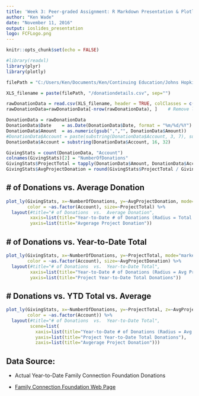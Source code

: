 ---
title: 'Week 3: Peer-graded Assignment: R Markdown Presentation & Plotly'
author: "Ken Wade"
date: "November 11, 2016"
output: ioslides_presentation
logo: FCFLogo.png
---

```{r setup, include=FALSE}
knitr::opts_chunk$set(echo = FALSE)
```

```{r, echo=FALSE, message=FALSE, warning=FALSE}
#library(readxl)
library(plyr)
library(plotly)

filePath = "C:/Users/Ken/Documents/Ken/Continuing Education/Johns Hopkins School of Public Health - Data Science 9 - Developing Data Products/CourseWork/Week 3"

XLS_filename = paste(filePath, "/donationdetails.csv", sep="")

rawDonationData = read.csv(XLS_filename, header = TRUE, colClasses = c("character", "character", "character", "character", "character", "character", "character", "character", "character", "character", "character"))
rawDonationData=rawDonationData[-nrow(rawDonationData), ]    # Remove last row

DonationData = rawDonationData
DonationData$Date    = as.Date(DonationData$Date, format = "%m/%d/%Y")
DonationData$Amount  = as.numeric(gsub(",","", DonationData$Amount))
#DonationData$Account = paste(substring(DonationData$Account, 3, 7), substring(DonationData$Account, 16, 28), sep="")
DonationData$Account = substring(DonationData$Account, 16, 32)

GivingStats = count(DonationData, "Account")
colnames(GivingStats)[2] = "NumberOfDonations"
GivingStats$ProjectTotal = tapply(DonationData$Amount, DonationData$Account, FUN=sum)
GivingStats$AvgProjectDonation = round(GivingStats$ProjectTotal / GivingStats$NumberOfDonations, 2)
```

## # of Donations  vs.  Average Donation
```{r, message=FALSE, warning=FALSE}

plot_ly(GivingStats, x=~NumberOfDonations, y=~AvgProjectDonation, mode="markers", type="scatter",
        color = ~as.factor(Account), size=~ProjectTotal) %>%
  layout(#title="# of Donations  vs.  Average Donation",
         xaxis=list(title="Year-to-Date # of Donations (Radius = Total Donations)"),
         yaxis=list(title="Avgerage Project Donation"))
```

## # of Donations  vs.  Year-to-Date Total
```{r, message=FALSE, warning=FALSE}

plot_ly(GivingStats, x=~NumberOfDonations, y=~ProjectTotal, mode="markers", type="scatter",
        color = ~as.factor(Account), size=~AvgProjectDonation) %>%
  layout(#title="# of Donations  vs.  Year-to-Date Total",
         xaxis=list(title="Year-to-Date # of Donations (Radius = Avg Project Donation)"),
         yaxis=list(title="Project Year-to-Date Total Donations"))
```

## # Donations vs. YTD Total  vs. Average
```{r, message=FALSE, warning=FALSE}

plot_ly(GivingStats, x=~NumberOfDonations, y=~ProjectTotal, z=~AvgProjectDonation, mode="markers", type="scatter3d",
        color = ~as.factor(Account)) %>%
  layout(#title="# of Donations  vs.  Year-to-Date Total",
         scene=list(
           xaxis=list(title="Year-to-Date # of Donations (Radius = Avg Project Donation)"),
           yaxis=list(title="Project Year-to-Date Total Donations"),
           zaxis=list(title="Avgerage Project Donation")))
```

## Data Source:

* Actual Year-to-Date Family Connection Foundation Donations

* [Family Connection Foundation Web Page](http://www.thaiconnections.org/fcf)

